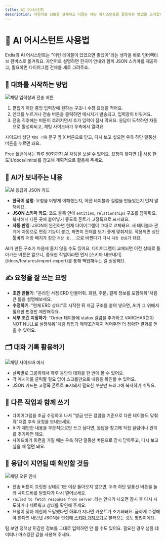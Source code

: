 ```yaml
---
title: AI 어시스턴트
description: 자연어로 ERD를 설계하고 다듬는 채팅 어시스턴트를 활용하는 방법을 소개합니다
---
```



# 🤖 AI 어시스턴트 사용법

Erdia의 AI 어시스턴트는 "이런 테이블이 있었으면 좋겠어"라는 생각을 바로 인터랙티브 캔버스로 옮겨줘요. 자연어로 설명하면 한국어 안내와 함께 JSON 스키마를 제공하고, 필요하면 다이어그램 전체를 새로 그려주죠.

## 💬 대화를 시작하는 방법

![채팅 입력창과 전송 버튼](/images/example.png)

1. 편집기 하단 중앙 입력창에 원하는 구조나 수정 요청을 적어요.
2. 엔터를 누르거나 전송 버튼을 클릭하면 메시지가 발송되고, 입력창이 비워져요.
3. 전송 직후에는 버튼이 흐려지면서 추가 입력이 잠시 막혀요. 응답이 도착하면 자동으로 활성화되고, 채팅 사이드바가 우측에서 열려요.

사이드바 상단 `채팅 기록` 문구 옆 X 버튼으로 닫고, 다시 보고 싶으면 우측 하단 말풍선 버튼을 누르면 돼요.

<Callout type="info">
Free 플랜에서는 하루 50회까지 AI 채팅을 보낼 수 있어요. 요청이 잦다면 [📏 사용 한도](/docs/limits)를 참고해 계획적으로 활용해 주세요.
</Callout>

## 🧠 AI가 보내주는 내용

![AI 응답과 JSON 카드](/images/example.png)

- **한국어 설명**: 요청을 어떻게 이해했는지, 어떤 테이블과 컬럼을 만들었는지 먼저 말해줘요.
- **JSON 스키마 카드**: 코드 블록 안에 `entities`, `relationships` 구조를 담아줘요. 복사해서 다른 곳에 붙여넣기 좋도록 폰트가 고정폭으로 표시돼요.
- **자동 반영**: JSON이 완전하면 현재 다이어그램이 그대로 교체돼요. 새 테이블과 관계에 자동으로 편집 기능이 붙고, 화면이 전체를 보기 좋게 맞춰져요. 적용되면 상단 툴바의 저장 배지가 잠깐 `저장 중...`으로 바뀐다가 다시 `저장 완료`가 돼요.

<Callout type="warning">
AI가 만든 구조가 마음에 들지 않을 수도 있어요. 다이어그램이 교체되면 이전 상태로 돌아가는 버튼은 없으니, 중요한 작업이라면 먼저 [스키마 내보내기](/docs/features/import-export)를 통해 백업해두는 걸 권장해요.
</Callout>

## ✍️ 요청을 잘 쓰는 요령

- **초안 만들기**: "온라인 서점 ERD 만들어줘. 회원, 주문, 결제 정보를 포함해줘"처럼 큰 틀을 설명해보세요.
- **수정하기**: "현재 ERD 상태:"로 시작한 뒤 지금 구조를 붙여 넣으면, AI가 그 위에서 필요한 변경만 제안해줘요.
- **세부 조건 지정하기**: "Order 테이블에 status 컬럼을 추가하고 VARCHAR(20) NOT NULL로 설정해줘"처럼 타입과 제약조건까지 적어주면 더 정확한 결과를 얻을 수 있어요.

## 🗂️ 대화 기록 활용하기

![채팅 사이드바 예시](/images/example.png)

- 날짜별로 그룹화돼서 하루 동안의 대화를 한 번에 볼 수 있어요.
- 각 메시지를 클릭할 필요 없이 스크롤만으로 내용을 확인할 수 있어요.
- JSON 카드는 고정폭 폰트로 표시돼서 필요한 부분만 드래그해 복사하기 쉬워요.

## 🔄 다른 작업과 함께 쓰기

- 다이어그램을 조금 수정하고 나서 "방금 만든 컬럼을 기준으로 다른 테이블도 맞춰줘"처럼 후속 요청을 보내보세요.
- AI가 제안한 내용을 부분적으로만 쓰고 싶다면, 응답을 참고해 직접 컬럼이나 관계를 추가하면 돼요.
- 사이드바가 화면을 가릴 때는 우측 하단 말풍선 버튼으로 잠시 닫아두고, 다시 보고 싶을 때 열면 돼요.

## 🧭 응답이 지연될 때 확인할 것들

![채팅 오류 안내](/images/example.png)

- 전송 버튼이 흐릿한 상태로 1분 이상 돌아오지 않으면, 우측 하단 말풍선 버튼을 눌러 사이드바를 닫았다가 다시 열어보세요.
- `Failed to fetch response from server.`라는 안내가 나오면 잠시 후 다시 시도하거나 네트워크 상태를 확인해 주세요.
- 요청이 잦아 제한에 도달했다면 하루가 지나면 카운트가 초기화돼요. 급하게 수정해야 한다면 내보낸 JSON을 편집해 [스키마 가져오기](/docs/features/import-export)로 불러오는 것도 방법이에요.

<Callout type="info">
팀 보안 정책상 민감한 정보를 그대로 입력하면 안 될 수도 있어요. 필요한 경우 샘플 데이터나 마스킹된 값을 사용해 주세요.
</Callout>
